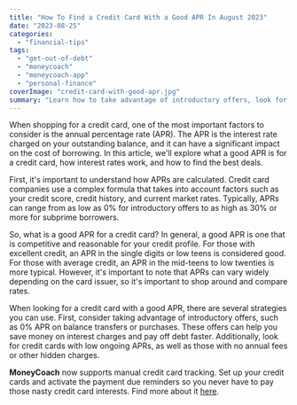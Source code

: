 ```yaml
---
title: "How To Find a Credit Card With a Good APR In August 2023"
date: "2023-08-25"
categories: 
  - "financial-tips"
tags: 
  - "get-out-of-debt"
  - "moneycoach"
  - "moneycoach-app"
  - "personal-finance"
coverImage: "credit-card-with-good-apr.jpg"
summary: "Learn how to take advantage of introductory offers, look for low ongoing APRs, and avoid annual fees and hidden charges"
---
```


When shopping for a credit card, one of the most important factors to consider is the annual percentage rate (APR). The APR is the interest rate charged on your outstanding balance, and it can have a significant impact on the cost of borrowing. In this article, we'll explore what a good APR is for a credit card, how interest rates work, and how to find the best deals.

First, it's important to understand how APRs are calculated. Credit card companies use a complex formula that takes into account factors such as your credit score, credit history, and current market rates. Typically, APRs can range from as low as 0% for introductory offers to as high as 30% or more for subprime borrowers.

So, what is a good APR for a credit card? In general, a good APR is one that is competitive and reasonable for your credit profile. For those with excellent credit, an APR in the single digits or low teens is considered good. For those with average credit, an APR in the mid-teens to low twenties is more typical. However, it's important to note that APRs can vary widely depending on the card issuer, so it's important to shop around and compare rates.

When looking for a credit card with a good APR, there are several strategies you can use. First, consider taking advantage of introductory offers, such as 0% APR on balance transfers or purchases. These offers can help you save money on interest charges and pay off debt faster. Additionally, look for credit cards with low ongoing APRs, as well as those with no annual fees or other hidden charges.

**MoneyCoach** now supports manual credit card tracking. Set up your credit cards and activate the payment due reminders so you never have to pay those nasty credit card interests. Find more about it [here](/how-to-track-and-manage-credit-cards/).
